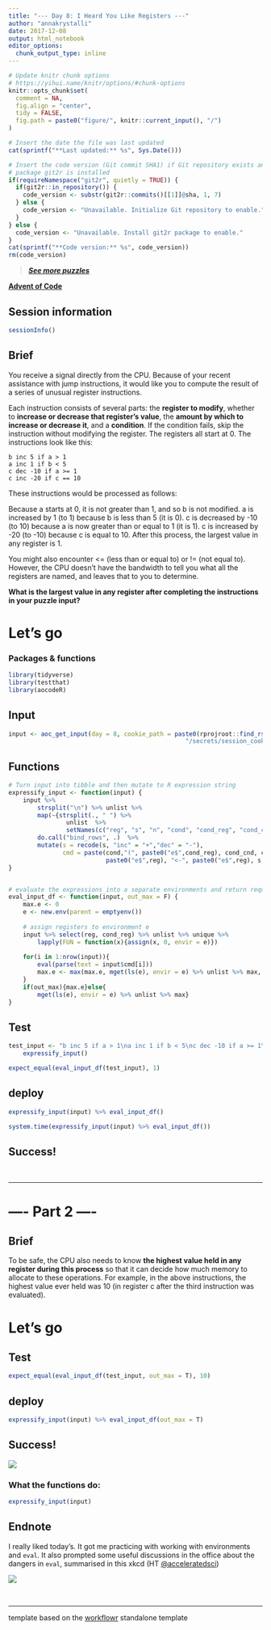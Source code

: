```yaml
---
title: "--- Day 8: I Heard You Like Registers ---"
author: "annakrystalli"
date: 2017-12-08
output: html_notebook
editor_options: 
  chunk_output_type: inline
---
```


```r
# Update knitr chunk options
# https://yihui.name/knitr/options/#chunk-options
knitr::opts_chunk$set(
  comment = NA,
  fig.align = "center",
  tidy = FALSE,
  fig.path = paste0("figure/", knitr::current_input(), "/")
)
```

```r
# Insert the date the file was last updated
cat(sprintf("**Last updated:** %s", Sys.Date()))
```

```r
# Insert the code version (Git commit SHA1) if Git repository exists and R
# package git2r is installed
if(requireNamespace("git2r", quietly = TRUE)) {
  if(git2r::in_repository()) {
    code_version <- substr(git2r::commits()[[1]]@sha, 1, 7)
  } else {
    code_version <- "Unavailable. Initialize Git repository to enable."
  }
} else {
  code_version <- "Unavailable. Install git2r package to enable."
}
cat(sprintf("**Code version:** %s", code_version))
rm(code_version)
```


> [***See more puzzles***](http://annakrystalli.me/advent_of_code/)

[**Advent of Code**](https://adventofcode.com/2017/)


## Session information

<!-- Insert the session information into the document -->
```r
sessionInfo()
```


## Brief

<!-- Insert Part 1 of the puzzle brief here -->

You receive a signal directly from the CPU. Because of your recent assistance with jump instructions, it would like you to compute the result of a series of unusual register instructions.

Each instruction consists of several parts: the **register to modify**, whether to **increase or decrease that register's value**, the **amount by which to increase or decrease it**, and a **condition**. If the condition fails, skip the instruction without modifying the register. The registers all start at 0. The instructions look like this:

```
b inc 5 if a > 1
a inc 1 if b < 5
c dec -10 if a >= 1
c inc -20 if c == 10
```
These instructions would be processed as follows:

Because a starts at 0, it is not greater than 1, and so b is not modified.
a is increased by 1 (to 1) because b is less than 5 (it is 0).
c is decreased by -10 (to 10) because a is now greater than or equal to 1 (it is 1).
c is increased by -20 (to -10) because c is equal to 10.
After this process, the largest value in any register is 1.

You might also encounter <= (less than or equal to) or != (not equal to). However, the CPU doesn't have the bandwidth to tell you what all the registers are named, and leaves that to you to determine.

**What is the largest value in any register after completing the instructions in your puzzle input?**



# Let's go

### Packages & functions
```r
library(tidyverse)
library(testthat)
library(aocodeR)
```


## Input

<!-- Supply day. cookie_path defaults to path in my project -->
```r
input <- aoc_get_input(day = 8, cookie_path = paste0(rprojroot::find_rstudio_root_file(),
                                                 "/secrets/session_cookie.txt"))
```

## Functions
```r
# Turn input into tibble and then mutate to R expression string
expressify_input <- function(input) {
    input %>% 
        strsplit("\n") %>% unlist %>% 
        map(~{strsplit(., " ") %>% 
                unlist  %>% 
                setNames(c("reg", "s", "n", "cond", "cond_reg", "cond_cnd", "cond_n"))}) %>%
        do.call("bind_rows", .)  %>% 
        mutate(s = recode(s, "inc" = "+","dec" = "-"),
               cmd = paste(cond,"(", paste0("e$",cond_reg), cond_cnd, cond_n, ")",
                           paste0("e$",reg), "<-", paste0("e$",reg), s, n,";"))
}


# evaluate the expressions into a separate environments and return required maximum
eval_input_df <- function(input, out_max = F) {
    max.e <- 0
    e <- new.env(parent = emptyenv())
    
    # assign registers to environment e
    input %>% select(reg, cond_reg) %>% unlist %>% unique %>%
        lapply(FUN = function(x){assign(x, 0, envir = e)})
    
    for(i in 1:nrow(input)){
        eval(parse(text = input$cmd[i]))
        max.e <- max(max.e, mget(ls(e), envir = e) %>% unlist %>% max, envir = max.e)
    }
    if(out_max){max.e}else{
        mget(ls(e), envir = e) %>% unlist %>% max}
}
```


## Test
```r
test_input <- "b inc 5 if a > 1\na inc 1 if b < 5\nc dec -10 if a >= 1\nc inc -20 if c == 10" %>%
    expressify_input()

expect_equal(eval_input_df(test_input), 1)
```

## deploy

```r

expressify_input(input) %>% eval_input_df()

```
```r
system.time(expressify_input(input) %>% eval_input_df())
```


## Success!

<br>

***

# ---- Part 2 ----


## Brief
<!-- Insert Part 2 of the puzzle brief here -->

To be safe, the CPU also needs to know **the highest value held in any register during this process** so that it can decide how much memory to allocate to these operations. For example, in the above instructions, the highest value ever held was 10 (in register c after the third instruction was evaluated).

# Let's go

## Test
```r
expect_equal(eval_input_df(test_input, out_max = T), 10)
```

## deploy

```r
expressify_input(input) %>% eval_input_df(out_max = T)
```

## Success!

![](https://media.giphy.com/media/GwGXoeb0gm7sc/giphy.gif)


### What the functions do:
```r
expressify_input(input) 
```




## Endnote

I really liked today's. It got me practicing with working with environments and `eval`. It also prompted some useful discussions in the office about the dangers in `eval`, summarised in this xkcd (HT [\@acceleratedsci](https://twitter.com/acceleratedsci))

![](https://imgs.xkcd.com/comics/exploits_of_a_mom.png)

<br>

***

template based on the [workflowr](https://github.com/jdblischak/workflowr) standalone template
